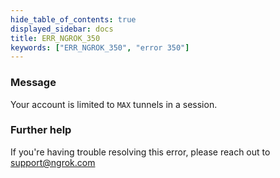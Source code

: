 ```yaml
---
hide_table_of_contents: true
displayed_sidebar: docs
title: ERR_NGROK_350
keywords: ["ERR_NGROK_350", "error 350"]
---
```


### Message

Your account is limited to `MAX` tunnels in a session.

### Further help

If you're having trouble resolving this error, please reach out to [support@ngrok.com](mailto:support@ngrok.com?subject=Help%20with%20ERR_NGROK_350)

